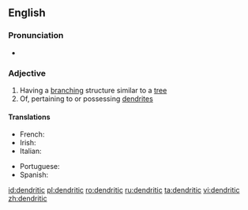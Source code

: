 ==English==

===Pronunciation===
* {{a|UK}} {{IPA|/dɛndˈɹɪtɪk/|lang=en}}

===Adjective===
{{en-adj}}

# Having a [[branching]] structure similar to a [[tree]]
# Of, pertaining to or possessing [[dendrite]]s

====Translations====
{{trans-top|of or possessing dendrites}}
* French: {{t+|fr|dendritique}}
* Irish: {{t|ga|craobhach}}
* Italian: {{t|it|dendritico}}
{{trans-mid}}
* Portuguese: {{t|pt|dendrítico}}
* Spanish: {{t|es|dendrítico}}
{{trans-bottom}}

[[id:dendritic]]
[[pl:dendritic]]
[[ro:dendritic]]
[[ru:dendritic]]
[[ta:dendritic]]
[[vi:dendritic]]
[[zh:dendritic]]